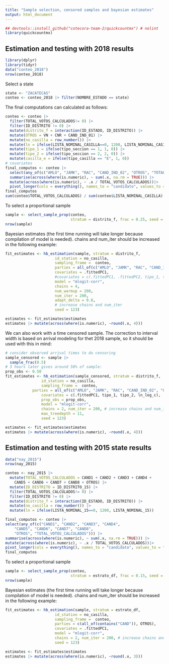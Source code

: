 ```yaml
---
title: "Sample selection, censored samples and bayesian estimates"
output: html_document
---
```



```r
## devtools::install_github("cotecora-team-2/quickcountmx") # nolint
library(quickcountmx)
```


## Estimation and testing with 2018 results

```r
library(dplyr)
library(tidyr)
data("conteo_2018")
nrow(conteo_2018)
```

Select a state

```r
state <- "ZACATECAS"
conteo <- conteo_2018 |> filter(NOMBRE_ESTADO == state)
```


The final computations can calculated as follows: 

```r
conteo <- conteo |> 
  filter(TOTAL_VOTOS_CALCULADOS!= 0) |> 
  filter(ID_DISTRITO != 0) |> 
  mutate(distrito_f = interaction(ID_ESTADO, ID_DISTRITO)) |> 
  mutate(OTROS = VN + CNR + CAND_IND_01) |> 
  mutate(no_casilla = row_number()) |> 
  mutate(ln = ifelse(LISTA_NOMINAL_CASILLA==0, 1200, LISTA_NOMINAL_CASILLA)) |> 
  mutate(tipo_1 = ifelse(tipo_seccion == 1, 1, 0)) |> 
  mutate(tipo_2 = ifelse(tipo_seccion == 2, 2, 0)) |> 
  mutate(casilla_e = ifelse(tipo_casilla == "E", 1, 0))
# covariates
final_computos <- conteo |> 
  select(any_of(c("AMLO", "JAMK", "RAC", "CAND_IND_02", "OTROS", "TOTAL_VOTOS_CALCULADOS"))) |> # nolint
  summarise(across(where(is.numeric), ~ sum(.x, na.rm = TRUE))) |> 
  mutate(across(where(is.numeric), ~ .x / TOTAL_VOTOS_CALCULADOS))|> 
  pivot_longer(cols = everything(), names_to = "candidato", values_to = "prop")
final_computos
sum(conteo$TOTAL_VOTOS_CALCULADOS) / sum(conteo$LISTA_NOMINAL_CASILLA)
```

To select a proportional sample

```r
sample <- select_sample_prop(conteo, 
                             stratum = distrito_f, frac = 0.25, seed = 1010)
nrow(sample)
```


Bayesian estimates (the first time running will take longer because
compilation of model is needed). chains and num_iter should be increased
in the following example:

```r
fit_estimates <- hb_estimation(sample, stratum = distrito_f,
                      id_station = no_casilla,
                      sampling_frame =  conteo,
                      parties = all_of(c("AMLO", "JAMK", "RAC", "CAND_IND_02", "OTROS")),
                      covariates = .fittedPC1,
                      #covariates = c(.fittedPC1, .fittedPC2, tipo_1, tipo_2, ln_log_c),
                      model = "mlogit-corr",
                      chains = 4, 
                      num_warmup = 200,
                      num_iter = 200, 
                      adapt_delta = 0.8,
                      # increase chains and num_iter
                      seed = 123)
```


```r
estimates <- fit_estimates$estimates
estimates |> mutate(across(where(is.numeric), ~round(.x, 4)))
```
We can also work with a time censored sample. The correction to interval width
is based on arrival modeling for thet 2018 sample, so it should be used with this
in mind:

```r
# consider observed arrival times to do censoring
sample_censored <- sample |> 
  sample_frac(0.5)
# 3 hours later gives around 50% of sample:
prop_obs <- 0.50
fit_estimates <- hb_estimation(sample_censored, stratum = distrito_f,
                id_station = no_casilla,
                sampling_frame =  conteo,
            parties = all_of(c("AMLO", "JAMK", "RAC", "CAND_IND_02", "OTROS")),
                covariates = c(.fittedPC1, tipo_1, tipo_2, ln_log_c),
                prop_obs = prop_obs, 
                model = "mlogit-corr",
                chains = 2, num_iter = 200, # increase chains and num_iter
                max_treedepth = 11,
                seed = 123)
```

```r
estimates <- fit_estimates$estimates
estimates |> mutate(across(where(is.numeric), ~round(.x, 4)))
```

## Estimation and testing with 2015 state results

```r
data("nay_2015")
nrow(nay_2015)
```

```r
conteo <- nay_2015 |>
  mutate(TOTAL_VOTOS_CALCULADOS = CAND1 + CAND2 + CAND3 + CAND4 + 
    CAND5 + CAND6 + CAND7 + CAND8 + OTROS) |>
  mutate(ID_DISTRITO = ID_DISTRITO_15) |>
  filter(TOTAL_VOTOS_CALCULADOS!= 0) |>
  filter(ID_DISTRITO != 0) |>
  mutate(distrito_f = interaction(ID_ESTADO, ID_DISTRITO)) |>
  mutate(no_casilla = row_number()) |>
  mutate(ln = ifelse(LISTA_NOMINAL_15==0, 1200, LISTA_NOMINAL_15))

final_computos <- conteo |>
select(any_of(c("CAND1", "CAND2", "CAND3", "CAND4", 
    "CAND5", "CAND6", "CAND7", "CAND8",
    "OTROS", "TOTAL_VOTOS_CALCULADOS"))) |>
summarise(across(where(is.numeric), ~ sum(.x, na.rm = TRUE))) |>
mutate(across(where(is.numeric), ~ .x / TOTAL_VOTOS_CALCULADOS))|>
pivot_longer(cols = everything(), names_to = "candidato", values_to = "prop")
final_computos
```


To select a proportional sample

```r
sample <- select_sample_prop(conteo, 
                             stratum = estrato_df, frac = 0.15, seed = 100)
nrow(sample)
```


Bayesian estimates (the first time running will take longer because
compilation of model is needed). chains and num_iter should be increased
in the following example:

```r
fit_estimates <- hb_estimation(sample, stratum = estrato_df,
                      id_station = no_casilla,
                      sampling_frame =  conteo,
                      parties = c(all_of(contains("CAND")), OTROS),
                      covariates = .fittedPC1,
                      model = "mlogit-corr",
                      chains = 2, num_iter = 200, # increase chains and num_iter
                      seed = 123)
```


```r
estimates <- fit_estimates$estimates
estimates |> mutate(across(where(is.numeric), ~round(.x, 3)))
```